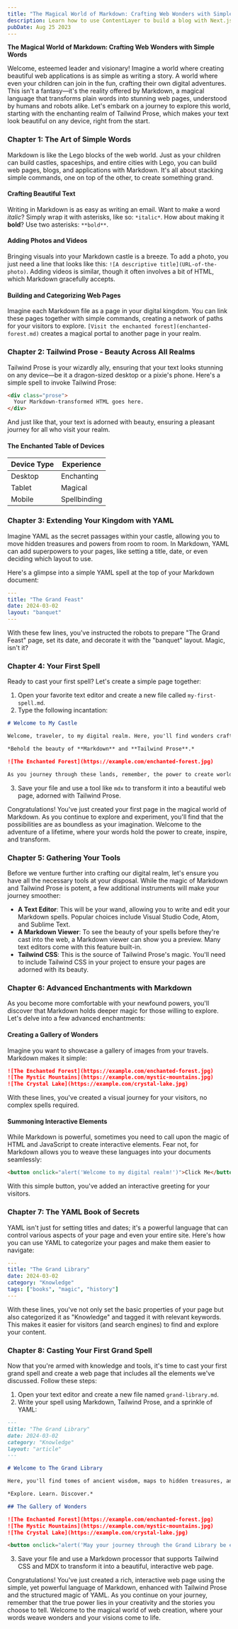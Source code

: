 ```yaml
---
title: "The Magical World of Markdown: Crafting Web Wonders with Simple Words"
description: Learn how to use ContentLayer to build a blog with Next.js
pubDate: Aug 25 2023
---
```

**The Magical World of Markdown: Crafting Web Wonders with Simple Words**

Welcome, esteemed leader and visionary! Imagine a world where creating beautiful web applications is as simple as writing a story. A world where even your children can join in the fun, crafting their own digital adventures. This isn't a fantasy—it's the reality offered by Markdown, a magical language that transforms plain words into stunning web pages, understood by humans and robots alike. Let's embark on a journey to explore this world, starting with the enchanting realm of Tailwind Prose, which makes your text look beautiful on any device, right from the start.

### Chapter 1: The Art of Simple Words

Markdown is like the Lego blocks of the web world. Just as your children can build castles, spaceships, and entire cities with Lego, you can build web pages, blogs, and applications with Markdown. It's all about stacking simple commands, one on top of the other, to create something grand.

#### Crafting Beautiful Text

Writing in Markdown is as easy as writing an email. Want to make a word *italic*? Simply wrap it with asterisks, like so: `*italic*`. How about making it **bold**? Use two asterisks: `**bold**`.

#### Adding Photos and Videos

Bringing visuals into your Markdown castle is a breeze. To add a photo, you just need a line that looks like this: `![A descriptive title](URL-of-the-photo)`. Adding videos is similar, though it often involves a bit of HTML, which Markdown gracefully accepts.

#### Building and Categorizing Web Pages

Imagine each Markdown file as a page in your digital kingdom. You can link these pages together with simple commands, creating a network of paths for your visitors to explore. `[Visit the enchanted forest](enchanted-forest.md)` creates a magical portal to another page in your realm.

### Chapter 2: Tailwind Prose - Beauty Across All Realms

Tailwind Prose is your wizardly ally, ensuring that your text looks stunning on any device—be it a dragon-sized desktop or a pixie's phone. Here's a simple spell to invoke Tailwind Prose:

```html
<div class="prose">
  Your Markdown-transformed HTML goes here.
</div>
```

And just like that, your text is adorned with beauty, ensuring a pleasant journey for all who visit your realm. 

#### The Enchanted Table of Devices

| Device Type | Experience |
|-------------|------------|
| Desktop     | Enchanting |
| Tablet      | Magical    |
| Mobile      | Spellbinding |

### Chapter 3: Extending Your Kingdom with YAML

Imagine YAML as the secret passages within your castle, allowing you to move hidden treasures and powers from room to room. In Markdown, YAML can add superpowers to your pages, like setting a title, date, or even deciding which layout to use.

Here's a glimpse into a simple YAML spell at the top of your Markdown document:

```yaml
---
title: "The Grand Feast"
date: 2024-03-02
layout: "banquet"
---
```

With these few lines, you've instructed the robots to prepare "The Grand Feast" page, set its date, and decorate it with the "banquet" layout. Magic, isn't it?

### Chapter 4: Your First Spell

Ready to cast your first spell? Let's create a simple page together:

1. Open your favorite text editor and create a new file called `my-first-spell.md`.
2. Type the following incantation:

```markdown
# Welcome to My Castle

Welcome, traveler, to my digital realm. Here, you'll find wonders crafted with the simplest of words.

*Behold the beauty of **Markdown** and **Tailwind Prose**.*

![The Enchanted Forest](https://example.com/enchanted-forest.jpg)

As you journey through these lands, remember, the power to create worlds lies within your words.
```

3. Save your file and use a tool like `mdx` to transform it into a beautiful web page, adorned with Tailwind Prose.

Congratulations! You've just created your first page in the magical world of Markdown. As you continue to explore and experiment, you'll find that the possibilities are as boundless as your imagination. Welcome to the adventure of a lifetime, where your words hold the power to create, inspire, and transform.

### Chapter 5: Gathering Your Tools

Before we venture further into crafting our digital realm, let's ensure you have all the necessary tools at your disposal. While the magic of Markdown and Tailwind Prose is potent, a few additional instruments will make your journey smoother:

- **A Text Editor**: This will be your wand, allowing you to write and edit your Markdown spells. Popular choices include Visual Studio Code, Atom, and Sublime Text.
- **A Markdown Viewer**: To see the beauty of your spells before they're cast into the web, a Markdown viewer can show you a preview. Many text editors come with this feature built-in.
- **Tailwind CSS**: This is the source of Tailwind Prose's magic. You'll need to include Tailwind CSS in your project to ensure your pages are adorned with its beauty.

### Chapter 6: Advanced Enchantments with Markdown

As you become more comfortable with your newfound powers, you'll discover that Markdown holds deeper magic for those willing to explore. Let's delve into a few advanced enchantments:

#### Creating a Gallery of Wonders

Imagine you want to showcase a gallery of images from your travels. Markdown makes it simple:

```markdown
![The Enchanted Forest](https://example.com/enchanted-forest.jpg)
![The Mystic Mountains](https://example.com/mystic-mountains.jpg)
![The Crystal Lake](https://example.com/crystal-lake.jpg)
```

With these lines, you've created a visual journey for your visitors, no complex spells required.

#### Summoning Interactive Elements

While Markdown is powerful, sometimes you need to call upon the magic of HTML and JavaScript to create interactive elements. Fear not, for Markdown allows you to weave these languages into your documents seamlessly:

```markdown
<button onclick="alert('Welcome to my digital realm!')">Click Me</button>
```

With this simple button, you've added an interactive greeting for your visitors.

### Chapter 7: The YAML Book of Secrets

YAML isn't just for setting titles and dates; it's a powerful language that can control various aspects of your page and even your entire site. Here's how you can use YAML to categorize your pages and make them easier to navigate:

```yaml
---
title: "The Grand Library"
date: 2024-03-02
category: "Knowledge"
tags: ["books", "magic", "history"]
---
```

With these lines, you've not only set the basic properties of your page but also categorized it as "Knowledge" and tagged it with relevant keywords. This makes it easier for visitors (and search engines) to find and explore your content.

### Chapter 8: Casting Your First Grand Spell

Now that you're armed with knowledge and tools, it's time to cast your first grand spell and create a web page that includes all the elements we've discussed. Follow these steps:

1. Open your text editor and create a new file named `grand-library.md`.
2. Write your spell using Markdown, Tailwind Prose, and a sprinkle of YAML:

```markdown
---
title: "The Grand Library"
date: 2024-03-02
category: "Knowledge"
layout: "article"
---

# Welcome to The Grand Library

Here, you'll find tomes of ancient wisdom, maps to hidden treasures, and scrolls of powerful spells.

*Explore. Learn. Discover.*

## The Gallery of Wonders

![The Enchanted Forest](https://example.com/enchanted-forest.jpg)
![The Mystic Mountains](https://example.com/mystic-mountains.jpg)
![The Crystal Lake](https://example.com/crystal-lake.jpg)

<button onclick="alert('May your journey through the Grand Library be enlightening!')">Greet the Librarian</button>
```

3. Save your file and use a Markdown processor that supports Tailwind CSS and MDX to transform it into a beautiful, interactive web page.

Congratulations! You've just created a rich, interactive web page using the simple, yet powerful language of Markdown, enhanced with Tailwind Prose and the structured magic of YAML. As you continue on your journey, remember that the true power lies in your creativity and the stories you choose to tell. Welcome to the magical world of web creation, where your words weave wonders and your visions come to life.